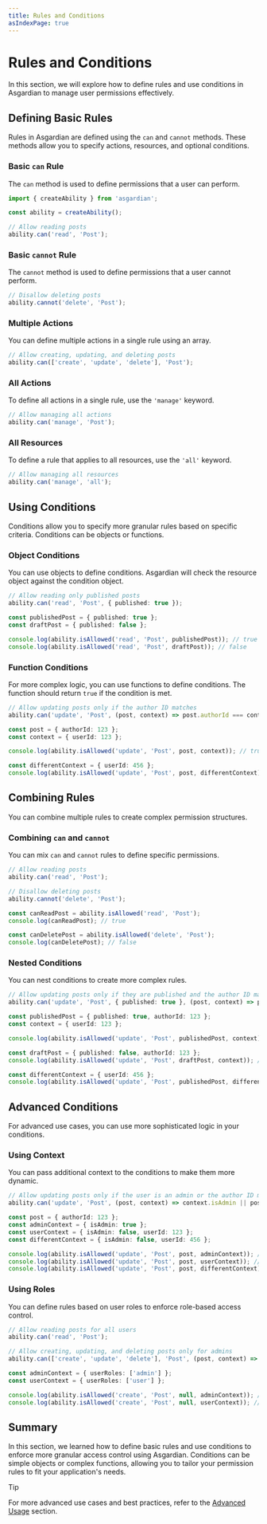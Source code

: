 ```yaml
---
title: Rules and Conditions
asIndexPage: true
---
```


# Rules and Conditions

In this section, we will explore how to define rules and use conditions in Asgardian to manage user permissions effectively.

## Defining Basic Rules

Rules in Asgardian are defined using the `can` and `cannot` methods. These methods allow you to specify actions, resources, and optional conditions.

### Basic `can` Rule

The `can` method is used to define permissions that a user can perform.

```ts
import { createAbility } from 'asgardian';

const ability = createAbility();

// Allow reading posts
ability.can('read', 'Post');
```

### Basic `cannot` Rule

The `cannot` method is used to define permissions that a user cannot perform.

```ts
// Disallow deleting posts
ability.cannot('delete', 'Post');
```

### Multiple Actions

You can define multiple actions in a single rule using an array.

```ts
// Allow creating, updating, and deleting posts
ability.can(['create', 'update', 'delete'], 'Post');
```

### All Actions

To define all actions in a single rule, use the `'manage'` keyword.

```ts
// Allow managing all actions
ability.can('manage', 'Post');
```

### All Resources

To define a rule that applies to all resources, use the `'all'` keyword.

```ts
// Allow managing all resources
ability.can('manage', 'all');
```

## Using Conditions

Conditions allow you to specify more granular rules based on specific criteria. Conditions can be objects or functions.

### Object Conditions

You can use objects to define conditions. Asgardian will check the resource object against the condition object.

```ts
// Allow reading only published posts
ability.can('read', 'Post', { published: true });

const publishedPost = { published: true };
const draftPost = { published: false };

console.log(ability.isAllowed('read', 'Post', publishedPost)); // true
console.log(ability.isAllowed('read', 'Post', draftPost)); // false
```

### Function Conditions

For more complex logic, you can use functions to define conditions. The function should return `true` if the condition is met.

```ts
// Allow updating posts only if the author ID matches
ability.can('update', 'Post', (post, context) => post.authorId === context.userId);

const post = { authorId: 123 };
const context = { userId: 123 };

console.log(ability.isAllowed('update', 'Post', post, context)); // true

const differentContext = { userId: 456 };
console.log(ability.isAllowed('update', 'Post', post, differentContext)); // false
```

## Combining Rules

You can combine multiple rules to create complex permission structures.

### Combining `can` and `cannot`

You can mix `can` and `cannot` rules to define specific permissions.

```ts
// Allow reading posts
ability.can('read', 'Post');

// Disallow deleting posts
ability.cannot('delete', 'Post');

const canReadPost = ability.isAllowed('read', 'Post');
console.log(canReadPost); // true

const canDeletePost = ability.isAllowed('delete', 'Post');
console.log(canDeletePost); // false
```

### Nested Conditions

You can nest conditions to create more complex rules.

```ts
// Allow updating posts only if they are published and the author ID matches
ability.can('update', 'Post', { published: true }, (post, context) => post.authorId === context.userId);

const publishedPost = { published: true, authorId: 123 };
const context = { userId: 123 };

console.log(ability.isAllowed('update', 'Post', publishedPost, context)); // true

const draftPost = { published: false, authorId: 123 };
console.log(ability.isAllowed('update', 'Post', draftPost, context)); // false

const differentContext = { userId: 456 };
console.log(ability.isAllowed('update', 'Post', publishedPost, differentContext)); // false
```

## Advanced Conditions

For advanced use cases, you can use more sophisticated logic in your conditions.

### Using Context

You can pass additional context to the conditions to make them more dynamic.

```ts
// Allow updating posts only if the user is an admin or the author ID matches
ability.can('update', 'Post', (post, context) => context.isAdmin || post.authorId === context.userId);

const post = { authorId: 123 };
const adminContext = { isAdmin: true };
const userContext = { isAdmin: false, userId: 123 };
const differentContext = { isAdmin: false, userId: 456 };

console.log(ability.isAllowed('update', 'Post', post, adminContext)); // true
console.log(ability.isAllowed('update', 'Post', post, userContext)); // true
console.log(ability.isAllowed('update', 'Post', post, differentContext)); // false
```

### Using Roles

You can define rules based on user roles to enforce role-based access control.

```ts
// Allow reading posts for all users
ability.can('read', 'Post');

// Allow creating, updating, and deleting posts only for admins
ability.can(['create', 'update', 'delete'], 'Post', (post, context) => context.userRoles.includes('admin'));

const adminContext = { userRoles: ['admin'] };
const userContext = { userRoles: ['user'] };

console.log(ability.isAllowed('create', 'Post', null, adminContext)); // true
console.log(ability.isAllowed('create', 'Post', null, userContext)); // false
```

## Summary

In this section, we learned how to define basic rules and use conditions to enforce more granular access control using Asgardian. Conditions can be simple objects or complex functions, allowing you to tailor your permission rules to fit your application's needs.

> [!TIP]
>
> For more advanced use cases and best practices, refer to the [Advanced Usage](/docs/advanced-usage) section.